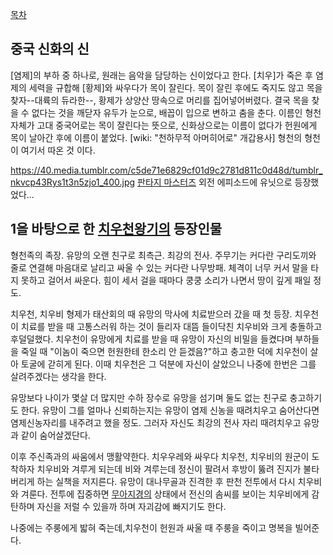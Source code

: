 [[목차]]

== 중국 신화의 신 ==
[염제]의 부하 중 하나로, 원래는 음악을 담당하는 신이었다고 한다. [치우]가 죽은 후 염제의 세력을 규합해 [황제]와 싸우다가 목이 잘린다. 목이 잘린 후에도 죽지도 않고 목을 찾자--대륙의 듀라한--, 황제가 상양산 땅속으로 머리를 집어넣어버렸다. 결국 목을 찾을 수 없다는 것을 깨닫자 유두가 눈으로, 배꼽이 입으로 변하고 춤을 춘다.
이름인 형천 자체가 고대 중국어로는 목이 잘린다는 뜻으로, 신화상으로는 이름이 없다가 헌원에게 목이 날아간 후에 이름이 붙었다. [wiki: "천하무적 아머히어로" 개갑용사] 형천의 형천이 여기서 따온 것 이다.

https://40.media.tumblr.com/c5de71e6829cf01d9c2781d811c0d48d/tumblr_nkvcp43Rys1t3n5zjo1_400.jpg
[[판타지 마스터즈]] 외전 에피소드에 유닛으로 등장했었다... 

== 1을 바탕으로 한 [[치우천왕기]]의 등장인물 ==

형천족의 족장. 유망의 오랜 친구로 최측근. 최강의 전사. 주무기는 커다란 구리도끼와 줄로 연결해 마음대로 날리고 싸울 수 있는 커다란 나무방패. 체격이 너무 커서 말을 타지 못하고 걸어서 싸운다. 힘이 세서 걸을 때마다 쿵쿵 소리가 나면서 땅이 깊게 패일 정도.

치우천, 치우비 형제가 태산회의 때 유망의 막사에 치료받으러 갔을 때 첫 등장. 치우천이 치료를 받을 때 고통스러워 하는 것이 들리자 대뜸 들이닥친 치우비와 크게 충돌하고 후덜덜했다.
치우천이 유망에게 치료를 받을 때 유망이 자신의 비밀을 들켰다며 부하들을 죽일 때 "이놈이 죽으면 헌원한테 한소리 안 듣겠음?"하고 충고한 덕에 치우천이 살아 토굴에 갇히게 된다. 이때 치우천은 그 덕분에 자신이 살았으니 나중에 한번은 그를 살려주겠다는 생각을 한다. 

유망보다 나이가 몇살 더 많지만 수하 장수로 유망을 섬기며 둘도 없는 친구로 충고하기도 한다. 유망이 그를 얼마나 신뢰하는지는 유망이 염제 신농을 때려치우고 숨어산다면 염제신농자리를 내주려고 했을 정도.
그러자 자신도 최강의 전사 자리 때려치우고 유망과 같이 숨어살겠단다.

이후 주신족과의 싸움에서 맹활약한다. 치우우레와 싸우다 치우천, 치우비의 원군이 도착하자 치우비와 겨루게 되는데 비와 겨루는데 정신이 팔려서 후방이 뚫려 진지가 불타버리게 하는 실책을 저지른다. 유망이 대나무골과 진격한 후 판천 전투에서 다시 치우비와 겨룬다. 전투에 집중하면 [[무아지경]]의 상태에서 전신의 솜씨를 보이는 치우비에게 감탄하며 자신을 저럴 수 있을까 하며 자괴감에 빠지기도 한다.

나중에는 주룽에게 밟혀 죽는데,치우천이 헌원과 싸울 때 주룽을 죽이고 명복을 빌어준다.
